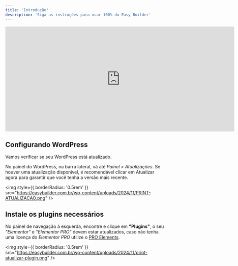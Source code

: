 ```yaml
---
title: 'Introdução'
description: 'Siga as instruções para usar 100% do Easy Builder'
---
```


<Frame>
  <iframe
    width="720"
    height="330"
    src="https://www.youtube.com/embed/wbn1L-cEEUc"
    title="YouTube video player"
    frameBorder="0"
    allow="accelerometer; autoplay; clipboard-write; encrypted-media; gyroscope; picture-in-picture"
    allowFullScreen
  ></iframe>
</Frame>

## Configurando WordPress

Vamos verificar se seu WordPress está atualizado.

No painel do WordPress, na barra lateral, vá até *Painel* > *Atualizações*. Se houver uma atualização disponível, é recomendável clicar em Atualizar agora para garantir que você tenha a versão mais recente.

<img
  style={{ borderRadius: '0.5rem' }}
  src="https://easybuilder.com.br/wp-content/uploads/2024/11/PRINT-ATUALIZACAO.png"
/>

## Instale os plugins necessários

No painel de navegação à esquerda, encontre e clique em **"Plugins"**, o seu *"Elementor"* e *"Elementor PRO"* devem estar atualizados, caso não tenha uma licença do *Elementor PRO* utilize o [PRO Elements](https://proelements.org/).

<img
  style={{ borderRadius: '0.5rem' }}
  src="https://easybuilder.com.br/wp-content/uploads/2024/11/print-atualizar-plugin.png"
/>

